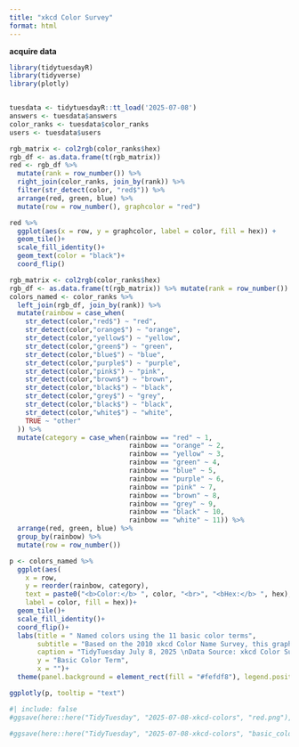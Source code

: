 ```yaml
---
title: "xkcd Color Survey"
format: html
---
```


**acquire data**
```r

library(tidytuesdayR)
library(tidyverse)
library(plotly)


tuesdata <- tidytuesdayR::tt_load('2025-07-08')
answers <- tuesdata$answers
color_ranks <- tuesdata$color_ranks
users <- tuesdata$users

```
```r
rgb_matrix <- col2rgb(color_ranks$hex)
rgb_df <- as.data.frame(t(rgb_matrix))
red <- rgb_df %>% 
  mutate(rank = row_number()) %>% 
  right_join(color_ranks, join_by(rank)) %>% 
  filter(str_detect(color, "red$")) %>% 
  arrange(red, green, blue) %>% 
  mutate(row = row_number(), graphcolor = "red")

red %>% 
  ggplot(aes(x = row, y = graphcolor, label = color, fill = hex)) +
  geom_tile()+
  scale_fill_identity()+
  geom_text(color = "black")+
  coord_flip()


```
```r
rgb_matrix <- col2rgb(color_ranks$hex)
rgb_df <- as.data.frame(t(rgb_matrix)) %>% mutate(rank = row_number())
colors_named <- color_ranks %>% 
  left_join(rgb_df, join_by(rank)) %>% 
  mutate(rainbow = case_when(
    str_detect(color,"red$") ~ "red", 
    str_detect(color,"orange$") ~ "orange",
    str_detect(color,"yellow$") ~ "yellow",
    str_detect(color,"green$") ~ "green",
    str_detect(color,"blue$") ~ "blue",
    str_detect(color,"purple$") ~ "purple",
    str_detect(color,"pink$") ~ "pink",
    str_detect(color,"brown$") ~ "brown", 
    str_detect(color,"black$") ~ "black",
    str_detect(color,"grey$") ~ "grey",
    str_detect(color,"black$") ~ "black",
    str_detect(color,"white$") ~ "white",
    TRUE ~ "other"
  )) %>% 
  mutate(category = case_when(rainbow == "red" ~ 1,
                              rainbow == "orange" ~ 2, 
                              rainbow == "yellow" ~ 3, 
                              rainbow == "green" ~ 4, 
                              rainbow == "blue" ~ 5, 
                              rainbow == "purple" ~ 6, 
                              rainbow == "pink" ~ 7, 
                              rainbow == "brown" ~ 8, 
                              rainbow == "grey" ~ 9, 
                              rainbow == "black" ~ 10,
                              rainbow == "white" ~ 11)) %>% 
  arrange(red, green, blue) %>% 
  group_by(rainbow) %>% 
  mutate(row = row_number())

p <- colors_named %>% 
  ggplot(aes(
    x = row, 
    y = reorder(rainbow, category), 
    text = paste0("<b>Color:</b> ", color, "<br>", "<bHex:</b> ", hex), 
    label = color, fill = hex))+
  geom_tile()+
  scale_fill_identity()+
  coord_flip()+
  labs(title = " Named colors using the 11 basic color terms", 
       subtitle = "Based on the 2010 xkcd Color Name Survey, this graph shows colors that participants named using a descriptive version of the 11 basic color terms in English \nFor example 'dark red' is a red, 'reddish orange' is orange and 'yellowgreen' is green,", 
       caption = "TidyTuesday July 8, 2025 \nData Source: xkcd Color Survey", 
       y = "Basic Color Term", 
       x = "")+
  theme(panel.background = element_rect(fill = "#fefdf8"), legend.position = "none")

ggplotly(p, tooltip = "text")
```



```r
#| include: false
#ggsave(here::here("TidyTuesday", "2025-07-08-xkcd-colors", "red.png"), width = 6, height = 4, bg = "#f8f9fa")

#ggsave(here::here("TidyTuesday", "2025-07-08-xkcd-colors", "basic_color_terms.png"), width = 6, height = 4, bg = "#f8f9fa")
```